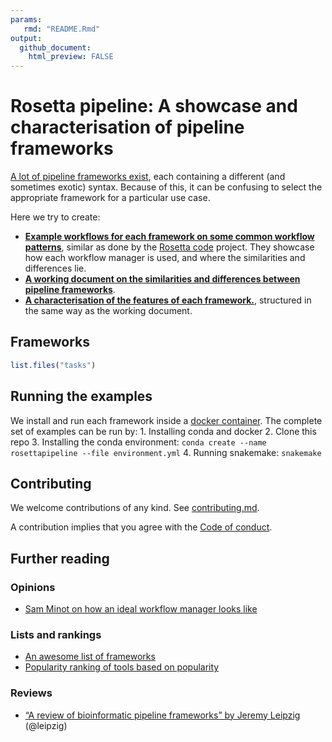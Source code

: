 ```yaml
---
params:
   rmd: "README.Rmd"
output:
  github_document:
    html_preview: FALSE
---
```


# Rosetta pipeline: A showcase and characterisation of pipeline frameworks

[A lot of pipeline frameworks exist](https://github.com/pditommaso/awesome-pipeline), each containing a different (and sometimes exotic) syntax. Because of this, it can be confusing to select the appropriate framework for a particular use case.

Here we try to create:

- **[Example workflows for each framework on some common workflow patterns](tasks)**, similar as done by the [Rosetta code](http://www.rosettacode.org/wiki/Rosetta_Code) project. They showcase how each workflow manager is used, and where the similarities and differences lie.
- **[A working document on the similarities and differences between pipeline frameworks](frameworks.md)**.
- **[A characterisation of the features of each framework.](characterisation)**, structured in the same way as the working document.

## Frameworks

```r
list.files("tasks")
```

## Running the examples

We install and run each framework inside a [docker container](containers). 
The complete set of examples can be run by:
1. Installing conda and docker
2. Clone this repo
3. Installing the conda environment: `conda create --name rosettapipeline --file environment.yml`
4. Running snakemake: `snakemake`

## Contributing

We welcome contributions of any kind. See [contributing.md](contributing.md).

A contribution implies that you agree with the [Code of conduct](code_of_conduct.md).

## Further reading

### Opinions

- [Sam Minot on how an ideal workflow manager looks like](https://www.minot.bio/home/2018/9/22/the-rise-of-the-machines-workflow-managers-for-bioinformatics)

### Lists and rankings

- [An awesome list of frameworks](https://github.com/pditommaso/awesome-pipeline)
- [Popularity ranking of tools based on popularity](https://docs.google.com/spreadsheets/d/1plkAsT_S3CzSeb7ivxyjRnHyrK3JclUCXeUMf_azraY/edit#gid=0)

### Reviews

- ["A review of bioinformatic pipeline frameworks" by Jeremy Leipzig](https://doi.org/10.1093/bib/bbw020) (@leipzig)